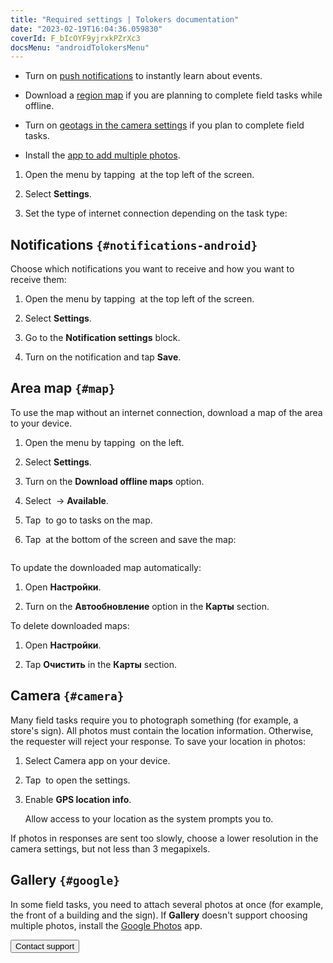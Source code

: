```yaml
---
title: "Required settings | Tolokers documentation"
date: "2023-02-19T16:04:36.059830"
coverId: F_bIcOYF9yjrxkPZrXc3
docsMenu: "androidTolokersMenu"
---
```



<SettingsContent1/>

- Turn on [push notifications](#notifications-android) to instantly learn about events.

- Download a [region map](#map) if you are planning to complete field tasks while offline.

- Turn on [geotags in the camera settings](#camera) if you plan to complete field tasks.

- Install the [app to add multiple photos](#google).

<SettingsContent2/>

1. Open the menu by tapping <img src="https://tlkfrontprod.azureedge.net/portal-production/static/uploaded/images/1676448834501/1676448834501_original_png.png" alt="" /> at the top left of the screen.

1. Select **Settings**.

1. Set the type of internet connection depending on the task type:

    <SettingsContent3/>

## Notifications `{#notifications-android}`

Choose which notifications you want to receive and how you want to receive them:

1. Open the menu by tapping <img src="https://tlkfrontprod.azureedge.net/portal-production/static/uploaded/images/1676448834501/1676448834501_original_png.png" alt="" /> at the top left of the screen.

1. Select **Settings**.

1. Go to the **Notification settings** block.

1. Turn on the notification and tap **Save**.

## Area map `{#map}`
To use the map without an internet connection, download a map of the area to your device.

1. Open the menu by tapping <img src="https://tlkfrontprod.azureedge.net/portal-production/static/uploaded/images/1676448834501/1676448834501_original_png.png" alt="" /> on the left.

1. Select **Settings**.

1. Turn on the **Download offline maps** option.

1. Select <img src="https://tlkfrontprod.azureedge.net/portal-production/static/uploaded/images/1676448834501/1676448834501_original_svg.svg" alt="" /> → **Available**.

1. Tap <img src="https://tlkfrontprod.azureedge.net/portal-production/static/uploaded/images/1676448795481/1676448795481_original_svg.svg" alt="" /> to go to tasks on the map.

1. Tap <img src="https://tlkfrontprod.azureedge.net/portal-production/static/uploaded/images/1676448782111/1676448782111_original_svg.svg" alt="" /> at the bottom of the screen and save the map:

    <Image width="300px" withBackground imageId="1676448858782" alt="" />

To update the downloaded map automatically:

1. Open **Настройки**.

1. Turn on the **Автообновление** option in the **Карты** section.

To delete downloaded maps:

1. Open **Настройки**.

1. Tap **Очистить** in the **Карты** section.

## Camera `{#camera}`
Many field tasks require you to photograph something (for example, a store's sign). All photos must contain the location information. Otherwise, the requester will reject your response. To save your location in photos:

1. Select Camera app on your device.

1. Tap <img src="https://tlkfrontprod.azureedge.net/portal-production/static/uploaded/images/1676733319098/1676733319098_original_svg.svg" alt="" /> to open the settings.

1. Enable **GPS location info**.

    <Note mode="note" title="Note">

    Allow access to your location as the system prompts you to.

    </Note>

If photos in responses are sent too slowly, choose a lower resolution in the camera settings, but not less than 3 megapixels.

## Gallery `{#google}`
In some field tasks, you need to attach several photos at once (for example, the front of a building and the sign). If **Gallery** doesn't support choosing multiple photos, install the [Google Photos](https://play.google.com/store/apps/details?id=com.google.android.apps.photos) app.

<Button themeColor="light" view="default" size="l" type="link" url="../troubleshooting/support?form-source=settings">Contact support</Button>
